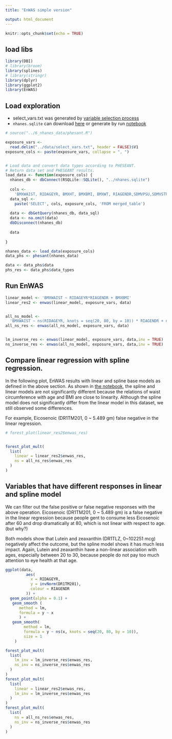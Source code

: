 ```yaml
---
title: "EnWAS simple version"

output: html_document
---
```


```r
knitr::opts_chunk$set(echo = TRUE)
```

## load libs
```r
library(DBI)
# library(broom)
library(splines)
# library(stringr)
library(dplyr)
library(ggplot2)
library(EnWAS)

```

## Load exploration

- select_vars.txt was generated by [variable selection process](https://ccb-hms.github.io/Imputation/7_enwas/diet_var_selection.html)
- `nhanes.sqlite` can download [here](https://github.com/ccb-hms/Imputation/blob/main/nhanes.sqlite) or generate by run [notebook](https://ccb-hms.github.io/Imputation/6_nhanes_data/nhanes_exploratory.html)

```r
# source("../6_nhanes_data/phesant.R")

exposure_vars <-
  read.delim("../data/select_vars.txt", header = FALSE)$V1
exposure_cols <- paste(exposure_vars, collapse = ", ")


# Load data and convert data types according to PHESEANT.
# Return data set and PHESEANT results.
load_data <- function(exposure_cols) {
  nhanes_db <- dbConnect(RSQLite::SQLite(), "../nhanes.sqlite")
  
  cols <-
    'BMXWAIST, RIDAGEYR, BMXHT, BMXBMI, BMXWT, RIAGENDR,SDMVPSU,SDMVSTRA,RIDRETH1, years,'
  data_sql <-
    paste('SELECT', cols, exposure_cols, 'FROM merged_table')
  
  data <- dbGetQuery(nhanes_db, data_sql)
  data <- na.omit(data)
  dbDisconnect(nhanes_db)
  
  data
  
}

nhanes_data <- load_data(exposure_cols) 
data_phs <- phesant(nhanes_data)

data <- data_phs$data
phs_res <- data_phs$data_types

```



## Run EnWAS 

```r
linear_model <- 'BMXWAIST ~ RIDAGEYR*RIAGENDR + BMXBMI'
linear_res2 <- enwas(linear_model, exposure_vars, data)


all_ns_model <-
  'BMXWAIST ~ ns(RIDAGEYR, knots = seq(20, 80, by = 10)) * RIAGENDR + ns(BMXBMI,knots = c(seq(15, 45, by = 5),seq(45,65,by=10)))'
all_ns_res <- enwas(all_ns_model, exposure_vars, data)


lm_inverse_res <- enwas(linear_model, exposure_vars, data,inv = TRUE)
ns_inverse_res <- enwas(all_ns_model, exposure_vars, data,inv = TRUE)


```


## Compare linear regression with spline regression.
In the following plot, EnWAS results with linear and spline base models as defined in the above section. As shown in [the notebook](https://ccb-hms.github.io/Imputation/7_enwas/pre_try/EnWAS2_splines_data_distribution.html), the spline and linear models are not significantly different because the relations of waist circumference with age and BMI are close to linearity. Although the spline model does not significantly differ from the linear model in this dataset, we still observed some differences. 

For example, Eicosenoic (DR1TM201, 0 ~ 5.489 gm) false negative in the linear regression.


```r
# forest_plot(linear_res2$enwas_res)


forest_plot_mult(
  list(
    linear = linear_res2$enwas_res,
    ns = all_ns_res$enwas_res
  )
)
```



## Variables that have different responses in linear and spline model

We can filter out the false positive or false negative responses with the above operation.
Eicosenoic (DR1TM201, 0 ~ 5.489 gm) is a false negative in the linear regression because people gent to consume less Eicosenoic after 60 and drop dramatically at 80, which is not linear with respect to age. (but why?)


Both models show that Lutein and zeaxanthin (DR1TLZ, 0~102251 mcg) negatively affect the outcome, but the spline model shows it has much less impact. Again, Lutein and zeaxanthin have a non-linear association with ages, especially between 20 to 30, because people do not pay too much attention to eye health at that age.

```r

ggplot(data,
         aes(
           x = RIDAGEYR,
           y = invNorm(DR1TM201),
           colour = RIAGENDR
         )) +
  geom_point(alpha = 0.1) +
   geom_smooth (
      method = lm,
      formula = y ~ x
      ) +
   geom_smooth(
        method = lm,
        formula = y ~ ns(x, knots = seq(20, 80, by = 10)),
        size = 1
    )

```

```r
forest_plot_mult(
  list(
    lm_inv = lm_inverse_res$enwas_res,
    ns_inv = ns_inverse_res$enwas_res
  )
)
forest_plot_mult(
  list(
    linear = linear_res2$enwas_res,
    lm_inv = lm_inverse_res$enwas_res
  )
)
forest_plot_mult(
  list(
    ns = all_ns_res$enwas_res,
    ns_inv = ns_inverse_res$enwas_res
  )
)
  
```


